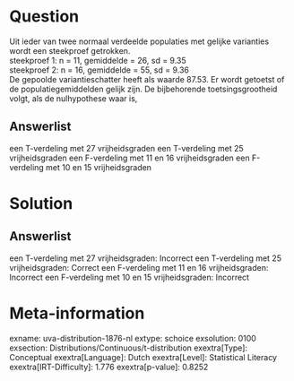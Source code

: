 Question
========

Uit ieder van twee normaal verdeelde populaties met gelijke varianties
wordt een steekproef getrokken.\
steekproef 1: n = 11, gemiddelde = 26, sd = 9.35\
steekproef 2: n = 16, gemiddelde = 55, sd = 9.36\
De gepoolde variantieschatter heeft als waarde 87.53. Er wordt getoetst
of de populatiegemiddelden gelijk zijn. De bijbehorende
toetsingsgrootheid volgt, als de nulhypothese waar is,

Answerlist
----------

een T-verdeling met 27 vrijheidsgraden
een T-verdeling met 25 vrijheidsgraden
een F-verdeling met 11 en 16 vrijheidsgraden
een F-verdeling met 10 en 15 vrijheidsgraden

Solution
========

Answerlist
----------

een T-verdeling met 27 vrijheidsgraden: Incorrect
een T-verdeling met 25 vrijheidsgraden: Correct
een F-verdeling met 11 en 16 vrijheidsgraden: Incorrect
een F-verdeling met 10 en 15 vrijheidsgraden: Incorrect

Meta-information
================
exname: uva-distribution-1876-nl
extype: schoice
exsolution: 0100
exsection: Distributions/Continuous/t-distribution
exextra[Type]: Conceptual
exextra[Language]: Dutch
exextra[Level]: Statistical Literacy
exextra[IRT-Difficulty]: 1.776
exextra[p-value]: 0.8252
